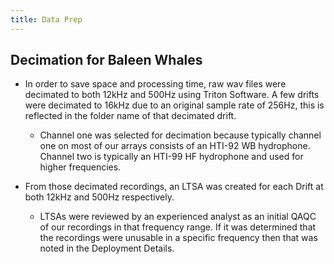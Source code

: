```yaml
---
title: Data Prep
---
```


## Decimation for Baleen Whales

-   In order to save space and processing time, raw wav files were decimated to both 12kHz and 500Hz using Triton Software. A few drifts were decimated to 16kHz due to an original sample rate of 256Hz, this is reflected in the folder name of that decimated drift.

    -   Channel one was selected for decimation because typically channel one on most of our arrays consists of an HTI-92 WB hydrophone. Channel two is typically an HTI-99 HF hydrophone and used for higher frequencies.

-   From those decimated recordings, an LTSA was created for each Drift at both 12kHz and 500Hz respectively.

    -   LTSAs were reviewed by an experienced analyst as an initial QAQC of our recordings in that frequency range. If it was determined that the recordings were unusable in a specific frequency then that was noted in the Deployment Details.
